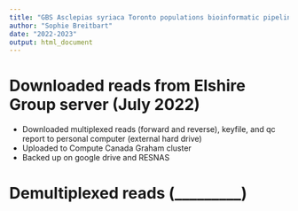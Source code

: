 ```yaml
---
title: "GBS Asclepias syriaca Toronto populations bioinformatic pipeline"
author: "Sophie Breitbart"
date: "2022-2023"
output: html_document
---
```


# Downloaded reads from Elshire Group server (July 2022)

- Downloaded multiplexed reads (forward and reverse), keyfile, and qc report to personal computer (external hard drive)
- Uploaded to Compute Canada Graham cluster
- Backed up on google drive and RESNAS


# Demultiplexed reads (_________)

<!-- -	Demultiplexed reads using axe_demux (https://gitlab.com/relshire/gbs-pipeline-scripts/-/tree/master/axe-demultiplexer) with -m 0 flag -->

<!-- ``` {bash eval = FALSE} -->
<!-- module load axe/0.3.3 -->
<!-- mkdir demult-output -->
<!-- axe-demux -m0 -z 3 -c -2 -v \  -->
<!-- -t 40473_demult_summary.txt \  -->
<!-- -b ApeK1-Plate2Key.txt \  -->
<!-- -f HF2NMCCX2_1_200813_FD07777933_Other__R_200605_ROBELS1_LIBX10_M006_R1.fastq.gz \  -->
<!-- -r HF2NMCCX2_1_200813_FD07777933_Other__R_200605_ROBELS1_LIBX10_M006_R2.fastq.gz \  -->
<!-- -F demult-output/40473_R1 \  -->
<!-- -R demult-output/40473_R2 -->
<!-- ``` -->

<!-- -	Moved into new file: Demultiplex -->
